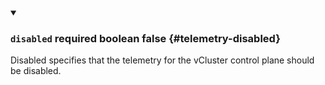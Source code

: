 
<details className="config-field" data-expandable="false" open>
<summary>

### `disabled` <span className="config-field-required" data-required="false">required</span> <span className="config-field-type">boolean</span> <span className="config-field-default">false</span> <span className="config-field-enum"></span> {#telemetry-disabled}

Disabled specifies that the telemetry for the vCluster control plane should be disabled.

</summary>



</details>
